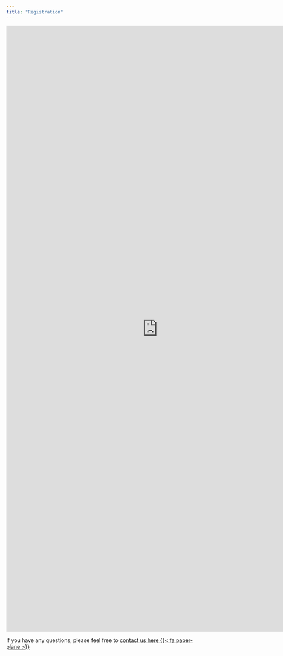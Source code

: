 ```yaml
---
title: "Registration"
---
```


<iframe src="https://docs.google.com/forms/d/e/1FAIpQLSdXbL1K09QfjblxrkeeQGeGy2RMs7WOI29NNVTn6akgH3UEDg/viewform?embedded=true" width="800" height="1600" frameborder="0" marginheight="0" marginwidth="0">Loading…</iframe>


If you have any questions, please feel free to [contact us here {{< fa paper-plane >}}]({{< var email.contact >}})
